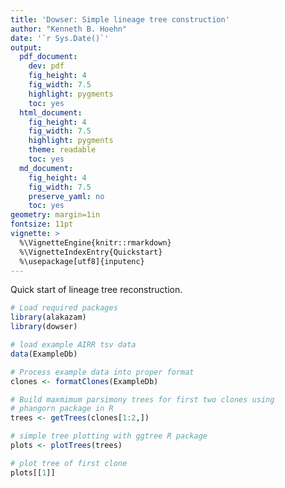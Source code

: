 ```yaml
---
title: 'Dowser: Simple lineage tree construction'
author: "Kenneth B. Hoehn"
date: '`r Sys.Date()`'
output:
  pdf_document:
    dev: pdf
    fig_height: 4
    fig_width: 7.5
    highlight: pygments
    toc: yes
  html_document:
    fig_height: 4
    fig_width: 7.5
    highlight: pygments
    theme: readable
    toc: yes
  md_document:
    fig_height: 4
    fig_width: 7.5
    preserve_yaml: no
    toc: yes
geometry: margin=1in
fontsize: 11pt
vignette: >
  %\VignetteEngine{knitr::rmarkdown}
  %\VignetteIndexEntry{Quickstart}
  %\usepackage[utf8]{inputenc}
---
```


Quick start of lineage tree reconstruction.

```r
# Load required packages
library(alakazam)
library(dowser)

# load example AIRR tsv data
data(ExampleDb)

# Process example data into proper format
clones <- formatClones(ExampleDb)

# Build maxmimum parsimony trees for first two clones using 
# phangorn package in R
trees <- getTrees(clones[1:2,])

# simple tree plotting with ggtree R package
plots <- plotTrees(trees)

# plot tree of first clone
plots[[1]]
```

